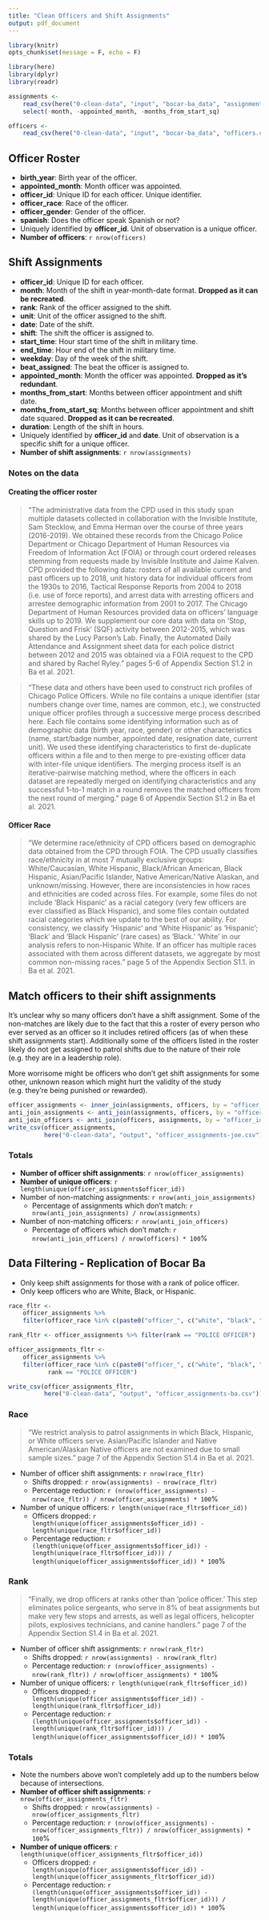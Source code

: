 ```yaml
---
title: "Clean Officers and Shift Assignments"
output: pdf_document
---
```


```r
library(knitr)
opts_chunk$set(message = F, echo = F)
```

```r
library(here)
library(dplyr)
library(readr)
```

```r
assignments <-
    read_csv(here("0-clean-data", "input", "bocar-ba_data", "assignments.csv")) %>%
    select(-month, -appointed_month, -months_from_start_sq)

officers <-
    read_csv(here("0-clean-data", "input", "bocar-ba_data", "officers.csv"))
```

## Officer Roster

* **birth_year**: Birth year of the officer.
* **appointed_month**: Month officer was appointed.
* **officer_id**: Unique ID for each officer. Unique identifier.
* **officer_race**: Race of the officer.
* **officer_gender**: Gender of the officer.
* **spanish**: Does the officer speak Spanish or not?
* Uniquely identified by **officer_id**. Unit of observation is a unique officer.
* **Number of officers**: `r nrow(officers)`

## Shift Assignments

* **officer_id**: Unique ID for each officer.
* **month**: Month of the shift in year-month-date format. **Dropped as it can be recreated**.
* **rank**: Rank of the officer assigned to the shift.
* **unit**: Unit of the officer assigned to the shift.
* **date**: Date of the shift.
* **shift**: The shift the officer is assigned to.
* **start_time**: Hour start time of the shift in military time.
* **end_time**: Hour end of the shift in military time.
* **weekday**: Day of the week of the shift.
* **beat_assigned**: The beat the officer is assigned to.
* **appointed_month**: Month the officer was appointed. **Dropped as it's redundant**.
* **months_from_start**: Months between officer appointment and shift date.
* **months_from_start_sq**: Months between officer appointment and shift date squared. **Dropped as it can be recreated**.
* **duration**: Length of the shift in hours.
* Uniquely identified by **officer_id** and **date**. Unit of observation is a specific shift for a unique officer.
* **Number of shift assignments**: `r nrow(assignments)`

### Notes on the data

#### Creating the officer roster

> "The administrative data from the CPD used in this study span multiple datasets collected in collaboration with the Invisible Institute, Sam Stecklow, and Emma Herman over the course of three years (2016-2019). We obtained these records from the Chicago Police Department or Chicago Department of Human Resources via Freedom of Information Act (FOIA) or through court ordered releases stemming from requests made by Invisible Institute and Jaime Kalven. CPD provided the following data: rosters of all available current and past officers up to 2018, unit history data for individual officers from the 1930s to 2016, Tactical Response Reports
from 2004 to 2018 (i.e. use of force reports), and arrest data with arresting officers and arrestee demographic information from 2001 to 2017. The Chicago Department of Human Resources provided data on officers’ language skills up to 2019. We supplement our core data with data on 'Stop, Question and Frisk' (SQF) activity between 2012-2015, which was shared by the Lucy Parson’s Lab. Finally, the Automated Daily Attendance and Assignment sheet data for each police district between 2012 and 2015 was obtained via a FOIA request to the CPD and shared by Rachel Ryley." pages 5-6 of Appendix Section S1.2 in Ba et al. 2021.

> "These data and others have been used to construct rich profiles of Chicago Police Officers. While no file contains a unique identifier (star numbers change over time, names are common, etc.), we constructed unique officer profiles through a successive merge process described here. Each file contains some identifying information such as of demographic data (birth year, race, gender) or other characteristics (name, start/badge number, appointed date, resignation date, current unit). We used these identifying characteristics to first de-duplicate officers within a file and to then merge to pre-existing officer data with inter-file unique identifiers. The merging process itself is an iterative-pairwise matching method, where the officers in each dataset are repeatedly merged on identifying characteristics and any successful 1-to-1 match in a round removes the matched officers from the next round of merging." page 6 of Appendix Section S1.2 in Ba et al. 2021.

#### Officer Race

> "We determine race/ethnicity of CPD officers based on demographic data obtained from the CPD through FOIA. The CPD usually classifies race/ethnicity in at most 7 mutually exclusive groups: White/Caucasian, White Hispanic, Black/African American, Black Hispanic, Asian/Pacific Islander, Native American/Native Alaskan, and unknown/missing. However, there are inconsistencies in how races and ethnicities are coded across files. For example, some files do not include 'Black Hispanic' as a racial category (very few officers are ever classified as Black Hispanic), and some files contain outdated racial categories which we update to the best of our ability. For consistency, we classify 'Hispanic' and 'White Hispanic' as 'Hispanic'; 'Black' and 'Black Hispanic' (rare cases) as 'Black.' 'White' in our analysis refers to non-Hispanic White. If an officer has multiple races associated with them across different datasets, we aggregate by most common non-missing races." page 5 of the Appendix Section S1.1. in Ba et al. 2021.

## Match officers to their shift assignments

It's unclear why so many officers don't have a shift assignment. Some of the non-matches are likely due to the fact that this a roster of every person who ever served as an officer so it includes retired officers (as of when these shift assignments start). Additionally some of the officers listed in the roster likely do not get assigned to patrol shifts due to the nature of their role (e.g. they are in a leadership role).  

More worrisome might be officers who don't get shift assignments for some other, unknown reason which might hurt the validity of the study (e.g. they're being punished or rewarded).

```r
officer_assignments <- inner_join(assignments, officers, by = "officer_id")
anti_join_assignments <- anti_join(assignments, officers, by = "officer_id")
anti_join_officers <- anti_join(officers, assignments, by = "officer_id")
write_csv(officer_assignments,
          here("0-clean-data", "output", "officer_assignments-joe.csv"))
```

### Totals

* **Number of officer shift assignments**: `r nrow(officer_assignments)`
* **Number of unique officers**: `r length(unique(officer_assignments$officer_id))`
* Number of non-matching assignments: `r nrow(anti_join_assignments)`
    * Percentage of assignments which don't match: `r nrow(anti_join_assignments) / nrow(assignments)`
* Number of non-matching officers: `r nrow(anti_join_officers)`
    * Percentage of officers which don't match: `r nrow(anti_join_officers) / nrow(officers) * 100`%

## Data Filtering - Replication of Bocar Ba

* Only keep shift assignments for those with a rank of police officer.
* Only keep officers who are White, Black, or Hispanic.

```r
race_fltr <-
    officer_assignments %>%
    filter(officer_race %in% c(paste0("officer_", c("white", "black", "hisp"))))

rank_fltr <- officer_assignments %>% filter(rank == "POLICE OFFICER")

officer_assignments_fltr <-
    officer_assignments %>%
    filter(officer_race %in% c(paste0("officer_", c("white", "black", "hisp"))),
           rank == "POLICE OFFICER")

write_csv(officer_assignments_fltr,
          here("0-clean-data", "output", "officer_assignments-ba.csv"))
```

### Race

> "We restrict analysis to patrol assignments in which Black, Hispanic, or White officers serve. Asian/Pacific Islander and Native American/Alaskan Native officers are not examined due to small sample sizes." page 7 of the Appendix Section S1.4 in Ba et al. 2021.

* Number of officer shift assignments: `r nrow(race_fltr)`
    * Shifts dropped: `r nrow(assignments) - nrow(race_fltr)`
    * Percentage reduction: `r (nrow(officer_assignments) - nrow(race_fltr)) / nrow(officer_assignments) * 100`%
* Number of unique officers: `r length(unique(race_fltr$officer_id))`
    * Officers dropped: `r length(unique(officer_assignments$officer_id)) - length(unique(race_fltr$officer_id))`
    * Percentage reduction: `r (length(unique(officer_assignments$officer_id)) - length(unique(race_fltr$officer_id))) / length(unique(officer_assignments$officer_id)) * 100`%

### Rank

> "Finally, we drop officers at ranks other than 'police officer.' This step eliminates police sergeants, who serve in 8% of beat assignments but make very few stops and arrests, as well as legal officers, helicopter pilots, explosives technicians, and canine handlers." page 7 of the Appendix Section S1.4 in Ba et al. 2021.

* Number of officer shift assignments: `r nrow(rank_fltr)`
    * Shifts dropped: `r nrow(assignments) - nrow(rank_fltr)`
    * Percentage reduction: `r (nrow(officer_assignments) - nrow(rank_fltr)) / nrow(officer_assignments) * 100`%
* Number of unique officers: `r length(unique(rank_fltr$officer_id))`
    * Officers dropped: `r length(unique(officer_assignments$officer_id)) - length(unique(rank_fltr$officer_id))`
    * Percentage reduction: `r (length(unique(officer_assignments$officer_id)) - length(unique(rank_fltr$officer_id))) / length(unique(officer_assignments$officer_id)) * 100`%

### Totals

* Note the numbers above won't completely add up to the numbers below because of intersections.
* **Number of officer shift assignments**: `r nrow(officer_assignments_fltr)`
    * Shifts dropped: `r nrow(assignments) - nrow(officer_assignments_fltr)`
    * Percentage reduction: `r (nrow(officer_assignments) - nrow(officer_assignments_fltr)) / nrow(officer_assignments) * 100`%
* **Number of unique officers**: `r length(unique(officer_assignments_fltr$officer_id))`
    * Officers dropped: `r length(unique(officer_assignments$officer_id)) - length(unique(officer_assignments_fltr$officer_id))`
    * Percentage reduction: `r (length(unique(officer_assignments$officer_id)) - length(unique(officer_assignments_fltr$officer_id))) / length(unique(officer_assignments$officer_id)) * 100`%
